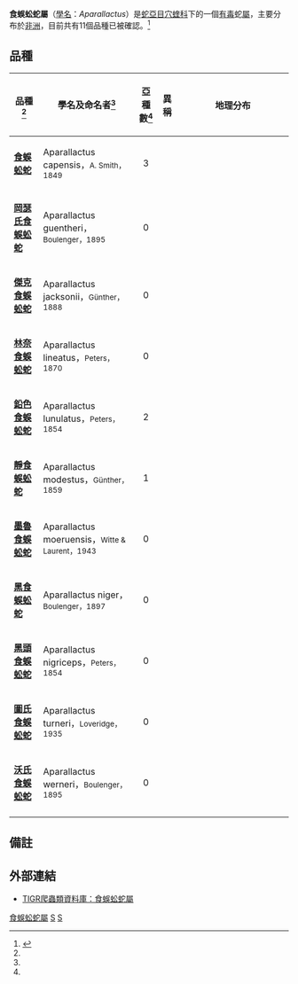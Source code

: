 {{Automatic Taxobox
| taxon = Aparallactus
| image = 
| image_caption = 
| authority = A. Smith，1849
}}

'''食蜈蚣蛇屬'''（[[學名|學名]]：''Aparallactus''）是[[蛇亞目|蛇亞目]][[穴蝰科|穴蝰科]]下的一個[[毒蛇|有毒]]蛇[[屬|屬]]，主要分布於[[非洲|非洲]]，目前共有11個品種已被確認。<ref name="ITIS">{{ITIS|ID=700179|taxon=''Aparallactus''|year=2007|date=5 September}}</ref>

==品種==
{|cellspacing=0 cellpadding=2 border=1 style="border-collapse: collapse;"
!bgcolor="#f0f0f0"|品種<ref name="ITIS"/>
!bgcolor="#f0f0f0"|學名及命名者<ref name="ITIS"/>
!bgcolor="#f0f0f0"|亞種數<ref name="ITIS"/>
!bgcolor="#f0f0f0"|異稱
!bgcolor="#f0f0f0"|地理分布
|-
|'''[[食蜈蚣蛇|食蜈蚣蛇]]'''
|Aparallactus capensis，<small>A. Smith，1849</small>
|align="center"|3
|
|style="width:40%"|
|-
|'''[[岡瑟氏食蜈蚣蛇|岡瑟氏食蜈蚣蛇]]'''
|Aparallactus guentheri，<small>Boulenger，1895</small>
|align="center"|0
|
|
|-
|'''[[傑克食蜈蚣蛇|傑克食蜈蚣蛇]]'''
|Aparallactus jacksonii，<small>Günther，1888</small>
|align="center"|0
|
|
|-
|'''[[林奈食蜈蚣蛇|林奈食蜈蚣蛇]]'''
|Aparallactus lineatus，<small>Peters，1870</small>
|align="center"|0
|
|
|-
|'''[[鉛色食蜈蚣蛇|鉛色食蜈蚣蛇]]'''
|Aparallactus lunulatus，<small>Peters，1854</small>
|align="center"|2
|
|
|-
|'''[[靜食蜈蚣蛇|靜食蜈蚣蛇]]'''
|Aparallactus modestus，<small>Günther，1859</small>
|align="center"|1
|
|
|-
|'''[[墨魯食蜈蚣蛇|墨魯食蜈蚣蛇]]'''
|Aparallactus moeruensis，<small>Witte & Laurent，1943</small>
|align="center"|0
|
|
|-
|'''[[黑食蜈蚣蛇|黑食蜈蚣蛇]]'''
|Aparallactus niger，<small>Boulenger，1897</small>
|align="center"|0
|
|
|-
|'''[[黑頭食蜈蚣蛇|黑頭食蜈蚣蛇]]'''
|Aparallactus nigriceps，<small>Peters，1854</small>
|align="center"|0
|
|
|-
|'''[[圖氏食蜈蚣蛇|圖氏食蜈蚣蛇]]'''
|Aparallactus turneri，<small>Loveridge，1935</small>
|align="center"|0
|
|
|-
|'''[[沃氏食蜈蚣蛇|沃氏食蜈蚣蛇]]'''
|Aparallactus werneri，<small>Boulenger，1895</small>
|align="center"|0
|
|
|-
|}

==備註==
{{reflist}}

==外部連結==
*{{en}}[http://reptile-database.reptarium.cz/search.php?&genus=Aparallactus&submit=Search TIGR爬蟲類資料庫：食蜈蚣蛇屬]
{{taxonbar}}

[[Category:食蜈蚣蛇屬|]]
[[Category:穴蝰科|S]]
[[Category:_1849年描述的分类群|S]]